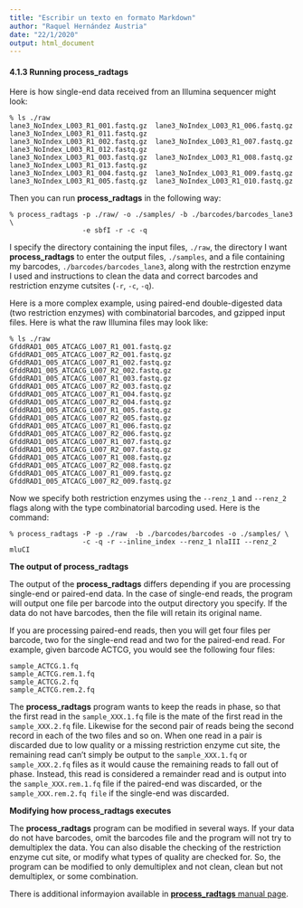 ```yaml
---
title: "Escribir un texto en formato Markdown"
author: "Raquel Hernández Austria"
date: "22/1/2020"
output: html_document
---
```



#### **4.1.3 Running process_radtags**

Here is how single-end data received from an Illumina sequencer might look: 

```--
% ls ./raw
lane3_NoIndex_L003_R1_001.fastq.gz  lane3_NoIndex_L003_R1_006.fastq.gz lane3_NoIndex_L003_R1_011.fastq.gz
lane3_NoIndex_L003_R1_002.fastq.gz  lane3_NoIndex_L003_R1_007.fastq.gz lane3_NoIndex_L003_R1_012.fastq.gz
lane3_NoIndex_L003_R1_003.fastq.gz  lane3_NoIndex_L003_R1_008.fastq.gz lane3_NoIndex_L003_R1_013.fastq.gz
lane3_NoIndex_L003_R1_004.fastq.gz  lane3_NoIndex_L003_R1_009.fastq.gz
lane3_NoIndex_L003_R1_005.fastq.gz  lane3_NoIndex_L003_R1_010.fastq.gz
```
 Then you can run **process_radtags** in the following way:

```--
% process_radtags -p ./raw/ -o ./samples/ -b ./barcodes/barcodes_lane3 \
                  -e sbfI -r -c -q
```

I specify the directory containing the input files, `./raw`, the directory I want **process_radtags** to enter the output files, `./samples`, and a file containing my barcodes, `./barcodes/barcodes_lane3`, along with the restrction enzyme I used and instructions to clean the data and correct barcodes and restriction enzyme cutsites (`-r`, `-c`, `-q`).

Here is a more complex example, using paired-end double-digested data (two restriction enzymes) with combinatorial barcodes, and gzipped input files. Here is what the raw Illumina files may look like:


```--
% ls ./raw
GfddRAD1_005_ATCACG_L007_R1_001.fastq.gz  GfddRAD1_005_ATCACG_L007_R2_001.fastq.gz
GfddRAD1_005_ATCACG_L007_R1_002.fastq.gz  GfddRAD1_005_ATCACG_L007_R2_002.fastq.gz
GfddRAD1_005_ATCACG_L007_R1_003.fastq.gz  GfddRAD1_005_ATCACG_L007_R2_003.fastq.gz
GfddRAD1_005_ATCACG_L007_R1_004.fastq.gz  GfddRAD1_005_ATCACG_L007_R2_004.fastq.gz
GfddRAD1_005_ATCACG_L007_R1_005.fastq.gz  GfddRAD1_005_ATCACG_L007_R2_005.fastq.gz
GfddRAD1_005_ATCACG_L007_R1_006.fastq.gz  GfddRAD1_005_ATCACG_L007_R2_006.fastq.gz
GfddRAD1_005_ATCACG_L007_R1_007.fastq.gz  GfddRAD1_005_ATCACG_L007_R2_007.fastq.gz
GfddRAD1_005_ATCACG_L007_R1_008.fastq.gz  GfddRAD1_005_ATCACG_L007_R2_008.fastq.gz
GfddRAD1_005_ATCACG_L007_R1_009.fastq.gz  GfddRAD1_005_ATCACG_L007_R2_009.fastq.gz
``` 
Now we specify both restriction enzymes using the `--renz_1` and `--renz_2` flags along with the type combinatorial barcoding used. Here is the command:

```--
% process_radtags -P -p ./raw  -b ./barcodes/barcodes -o ./samples/ \
                  -c -q -r --inline_index --renz_1 nlaIII --renz_2 mluCI
```

**The output of process_radtags**

The output of the **process_radtags** differs depending if you are processing single-end or paired-end data. In the case of single-end reads, the program will output one file per barcode into the output directory you specify. If the data do not have barcodes, then the file will retain its original name.

If you are processing paired-end reads, then you will get four files per barcode, two for the single-end read and two for the paired-end read. For example, given barcode ACTCG, you would see the following four files:

```--
sample_ACTCG.1.fq
sample_ACTCG.rem.1.fq
sample_ACTCG.2.fq
sample_ACTCG.rem.2.fq
```

The **process_radtags** program wants to keep the reads in phase, so that the first read in the `sample_XXX.1.fq` file is the mate of the first read in the `sample_XXX.2.fq` file. Likewise for the second pair of reads being the second record in each of the two files and so on. When one read in a pair is discarded due to low quality or a missing restriction enzyme cut site, the remaining read can't simply be output to the `sample_XXX.1.fq` or `sample_XXX.2.fq` files as it would cause the remaining reads to fall out of phase. Instead, this read is considered a remainder read and is output into the `sample_XXX.rem.1.fq` file if the paired-end was discarded, or the `sample_XXX.rem.2.fq file` if the single-end was discarded.

**Modifying how process_radtags executes**

The **process_radtags** program can be modified in several ways. If your data do not have barcodes, omit the barcodes file and the program will not try to demultiplex the data. You can also disable the checking of the restriction enzyme cut site, or modify what types of quality are checked for. So, the program can be modified to only demultiplex and not clean, clean but not demultiplex, or some combination.

There is additional informayion available in [**process_radtags** manual page](http://catchenlab.life.illinois.edu/stacks/comp/process_radtags.php).

